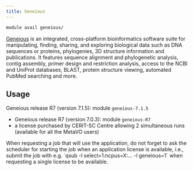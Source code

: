 ```yaml
---
title: Geneious
---
```

```bash
module avail geneious/
```

[Geneious](https://www.geneious.com/) is an integrated, cross-platform bioinformatics software suite for manipulating, finding, sharing, and exploring biological data such as DNA sequences or proteins, phylogenies, 3D structure information and publications. It features sequence alignment and phylogenetic analysis, contig assembly, primer design and restriction analysis, access to the NCBI and UniProt databases, BLAST, protein structure viewing, automated PubMed searching and more.

## Usage

Geneious release R7 (version 7.1.5): module `geneious-7.1.5`

- Geneious release R7 (version 7.0.3): module `geneious-R7`
- a license purchased by CERIT-SC Centre allowing 2 simultaneous runs (available for all the MetaVO users)

<Callout type="info">
When requesting a job that will use the application, do not forget to ask the scheduler for starting the job when an application license is available, i.e., submit the job with e.g. `qsub -l select=1:ncpus=X:... -l geneious=1` when requesting a single license to be available.
</Callout>
